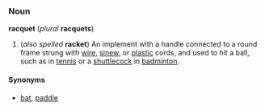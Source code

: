 ===Noun===
'''racquet''' (''plural'' '''racquets''')

#(''also spelled'' '''racket''') An implement with a handle connected to a round frame strung with [[wire]], [[sinew]], or [[plastic]] cords, and used to hit a ball, such as in [[tennis]] or a [[shuttlecock]] in [[badminton]].

====Synonyms====
*[[bat]], [[paddle]]